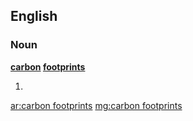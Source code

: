 ==English==

===Noun===
'''[[carbon]] [[footprint]]s'''

# {{plural of|[[carbon footprint]]}}

[[ar:carbon footprints]]
[[mg:carbon footprints]]
